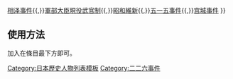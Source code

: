 {{Navbox
|name = 226
|state = 
|title = [[File:Flag of Japan.svg|25px]] [[二二六事件]]
|listclass = hlist
|image = 
|above = 
|group1 = 對立
|list1 =
* [[皇道派]]：[[荒木貞夫]]
* [[真崎甚三郎]]
* [[小畑敏四郎]]※<br />[[统制派]]：[[永田铁山]]※ 
* [[東條英機]]※
* {{tsl|ja|池田純久||池田純久}}
* {{tsl|ja|片倉衷||片倉衷}}<br/>（※為指排除從陸軍來的[[藩閥|薩長閥]]之「[[巴登巴登密约]]」參加者）
|group2 = 主要谋划者
|list2 =
* [[野中四郎]]
* {{tsl|ja|安藤輝三||安藤輝三}}
* {{tsl|ja|栗原安秀||栗原安秀}}
* {{tsl|ja|中橋基明||中橋基明}}
* {{tsl|ja|村中孝次||村中孝次}}
* {{tsl|ja|磯部浅一||磯部淺一}}
* [[北一辉]]
* {{tsl|ja|西田税||西田税}}
|group3 = 主要被害者
|list3 =
* [[岡田啟介]]
* {{tsl|ja|松尾傳藏||松尾傳藏}}（死亡）
* [[高桥是清]]（死亡）
* [[齋藤實]]（死亡）
* [[鈴木貫太郎]]
* [[渡邊錠太郎]]（死亡）
* [[牧野伸顯]]
|group4 = 相關人物
|list4 =
* [[昭和天皇]]
* [[西園寺公望]]
* [[川島義之]]
* [[本庄繁]]
* [[香椎浩平]]
* [[山下奉文]]
* [[廣田弘毅]]
|below = 相關條目：[[陸軍士官學校事件]]{{,}}[[相泽事件]]{{,}}[[軍部大臣現役武官制]]{{,}}[[昭和維新]]{{,}}[[五一五事件]]{{,}}[[宫城事件]]
}}<noinclude>
==使用方法==
加入'''{{tl|226}}'''在條目最下方即可。

[[Category:日本歷史人物列表模板]]
[[Category:二二六事件]]

</noinclude>